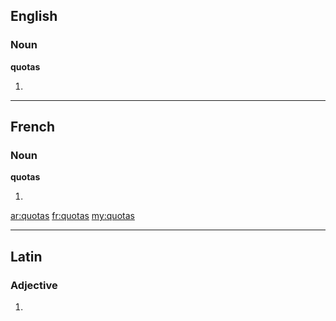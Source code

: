 ==English==

===Noun===
'''quotas'''

# {{plural of|[[quota]]}}

----

==French==

===Noun===
'''quotas''' {{m}}

# {{plural of|[[quota]]|lang=fr}}

[[ar:quotas]]
[[fr:quotas]]
[[my:quotas]]

----
==Latin==

===Adjective===
{{la-adj-form|quotās}}

# {{inflection of|quotus|quotus|acc|f|p|lang=la}}
{{rfc-auto}}